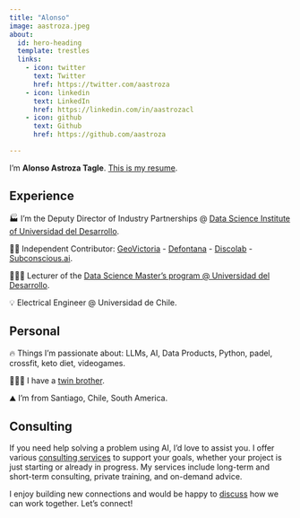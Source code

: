 ```yaml
---
title: "Alonso"
image: aastroza.jpeg
about:
  id: hero-heading
  template: trestles
  links:
    - icon: twitter
      text: Twitter
      href: https://twitter.com/aastroza
    - icon: linkedin
      text: LinkedIn
      href: https://linkedin.com/in/aastrozacl
    - icon: github
      text: Github
      href: https://github.com/aastroza

---
```


:::{#hero-heading}

I'm **Alonso Astroza Tagle**. [This is my resume](https://docs.google.com/document/d/1wxtLNsBQYz-peTrHwgZdpdJh3xIa_v-jNS0JNXj7tUo/edit?usp=sharing).

## Experience

🏭 I'm the Deputy Director of Industry Partnerships @  [Data Science Institute of Universidad del Desarrollo](https://ingenieria.udd.cl/persona/alonso-astroza-tagle/).

👨‍💻 Independent Contributor: [GeoVictoria](https://www.geovictoria.com) - [Defontana](https://www.defontana.com) - [Discolab](https://www.discolab.cl) - [Subconscious.ai](https://www.subconscious.ai/).

👨🏻‍🏫 Lecturer of the [Data Science Master’s program @ Universidad del Desarrollo](https://ingenieria.udd.cl/postgrado/magister-en-data-science/profesores/).

💡 Electrical Engineer @ Universidad de Chile.

## Personal

🔥 Things I'm passionate about: LLMs, AI, Data Products, Python, padel, crossfit, keto diet, videogames.

🧑‍🤝‍🧑 I have a [twin brother](https://sastroza.cl/).

⛰️ I'm from Santiago, Chile, South America.

:::

## Consulting

If you need help solving a problem using AI, I’d love to assist you. I offer various [consulting services](/consulting.qmd) to support your goals, whether your project is just starting or already in progress. My services include long-term and short-term consulting, private training, and on-demand advice.

 I enjoy building new connections and would be happy to [discuss](/contact.qmd) how we can work together. Let's connect!